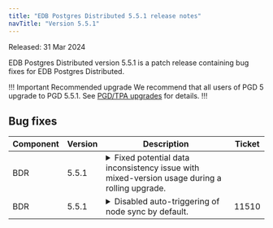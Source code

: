 ```yaml
---
title: "EDB Postgres Distributed 5.5.1 release notes"
navTitle: "Version 5.5.1"
---
```


Released: 31 Mar 2024

EDB Postgres Distributed version 5.5.1 is a patch release containing bug fixes for EDB Postgres Distributed.

!!! Important Recommended upgrade
We recommend that all users of PGD 5 upgrade to PGD 5.5.1. See [PGD/TPA upgrades](../upgrades/tpa_overview) for details.
!!!


## Bug fixes

| Component | Version | Description                                                                                                                                                                                                                                                                                                                                                                   | Ticket |
|-----------|---------|-------------------------------------------------------------------------------------------------------------------------------------------------------------------------------------------------------------------------------------------------------------------------------------------------------------------------------------------------------------------------------|--------|
| BDR       | 5.5.1   | <details><summary>Fixed potential data inconsistency issue with mixed-version usage during a rolling upgrade.</summary><hr/>Backward-incompatible change in PGD 5.5.0 may lead to inconsistencies when replicating from a newer PGD 5.5.0 node to an older version of the PGD node, specifically during the mixed-mode rolling upgrade.<br/>This release addresses a backward-compatibility issue in mixed-version operation, enabling seamless rolling upgrades.</details> |        |
| BDR       | 5.5.1   | <details><summary>Disabled auto-triggering of node sync by default.</summary><hr/>Automatically triggered synchronization of data from a down node caused issues by failing to resume once it came back up. As a precautionary measure, the feature is now disabled by default (PGD setting [`bdr.enable_auto_sync_reconcile`](/pgd/latest/reference/pgd-settings#bdrenable_auto_sync_reconcile)).</details>                                                                               | 11510  |
